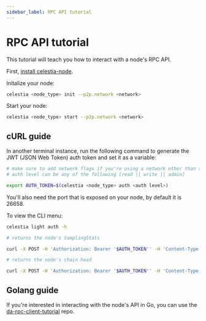 ```yaml
---
sidebar_label: RPC API tutorial
---
```


# RPC API tutorial

This tutorial will teach you how to interact with a node's RPC API.

First, [install celestia-node](../../nodes/light-node).

Initalize your node:

```bash
celestia <node_type> init --p2p.network <network>
```

Start your node:

```bash
celestia <node_type> start --p2p.network <network>
```

## cURL guide

In another terminal instance, run the following command to generate the JWT (JSON Web Token)
auth token and set it as a variable:

```bash
# make sure to add network flags if you're using a network other than the default
# auth level can be any of the following [read || write || admin]

export AUTH_TOKEN=$(celestia <node_type> auth <auth level>)
```

You'll also need the port that is exposed on your node, by default it is 26658.

To view the CLI menu:
```bash
celestia light auth -h
```

```bash
# returns the node's SamplingStats

curl -X POST -H 'Authorization: Bearer '$AUTH_TOKEN'' -H 'Content-Type: application/json' -d '{"jsonrpc":"2.0","id":0,"method":"das.SamplingStats","params":[]}' http://localhost:26658/ | jq
```

```bash
# returns the node's chain head

curl -X POST -H 'Authorization: Bearer '$AUTH_TOKEN'' -H 'Content-Type: application/json' -d '{"jsonrpc":"2.0","id":0,"method":"header.Head","params":[]}' http://localhost:26658/ | jq
```

## Golang guide

If you're interested in interacting with the node's API in Go,
you can use the [da-rpc-client-tutorial](https://github.com/renaynay/da-rpc-client-tutorial)
repo.
